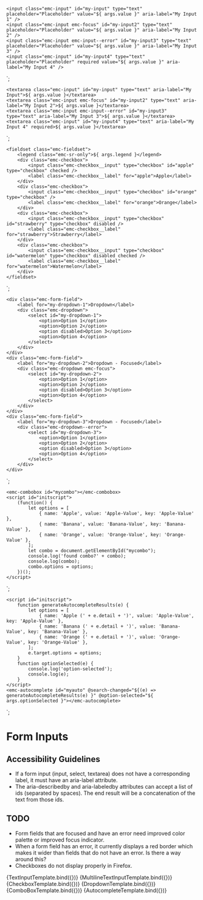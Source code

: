 
<Meta title="Components/Form Inputs" component="Input" />

    <input class="emc-input" id="my-input" type="text" placeholder="Placeholder" value="${ args.value }" aria-label="My Input 1" />
    <input class="emc-input emc-focus" id="my-input2" type="text" placeholder="Placeholder" value="${ args.value }" aria-label="My Input 2" />
    <input class="emc-input emc-input--error" id="my-input3" type="text" placeholder="Placeholder" value="${ args.value }" aria-label="My Input 3" />
    <input class="emc-input" id="my-input4" type="text" placeholder="Placeholder" required value="${ args.value }" aria-label="My Input 4" />
`;

    <textarea class="emc-input" id="my-input" type="text" aria-label="My Input">${ args.value }</textarea>
    <textarea class="emc-input emc-focus" id="my-input2" type="text" aria-label="My Input 2">${ args.value }</textarea>
    <textarea class="emc-input emc-input--error" id="my-input3" type="text" aria-label="My Input 3">${ args.value }</textarea>
    <textarea class="emc-input" id="my-input4" type="text" aria-label="My Input 4" required>${ args.value }</textarea>
`;

    <fieldset class="emc-fieldset">
        <legend class="emc-sr-only">${ args.legend }</legend>
        <div class="emc-checkbox">
            <input class="emc-checkbox__input" type="checkbox" id="apple" type="checkbox" checked />
            <label class="emc-checkbox__label" for="apple">Apple</label>
        </div>
        <div class="emc-checkbox">
            <input class="emc-checkbox__input" type="checkbox" id="orange" type="checkbox" />
            <label class="emc-checkbox__label" for="orange">Orange</label>
        </div>
        <div class="emc-checkbox">
            <input class="emc-checkbox__input" type="checkbox" id="strawberry" type="checkbox" disabled />
            <label class="emc-checkbox__label" for="strawberry">Strawberry</label>
        </div>
        <div class="emc-checkbox">
            <input class="emc-checkbox__input" type="checkbox" id="watermelon" type="checkbox" disabled checked />
            <label class="emc-checkbox__label" for="watermelon">Watermelon</label>
        </div>
    </fieldset>
`;

    <div class="emc-form-field">
        <label for="my-dropdown-1">Dropdown</label>
        <div class="emc-dropdown">
            <select id="my-dropdown-1">
                <option>Option 1</option>
                <option>Option 2</option>
                <option disabled>Option 3</option>
                <option>Option 4</option>
            </select>
        </div>
    </div>
    <div class="emc-form-field">
        <label for="my-dropdown-2">Dropdown - Focused</label>
        <div class="emc-dropdown emc-focus">
            <select id="my-dropdown-2">
                <option>Option 1</option>
                <option>Option 2</option>
                <option disabled>Option 3</option>
                <option>Option 4</option>
            </select>
        </div>
    </div>
    <div class="emc-form-field">
        <label for="my-dropdown-3">Dropdown - Focused</label>
        <div class="emc-dropdown--error">
            <select id="my-dropdown-3">
                <option>Option 1</option>
                <option>Option 2</option>
                <option disabled>Option 3</option>
                <option>Option 4</option>
            </select>
        </div>
    </div>    
`;

    <emc-combobox id="mycombo"></emc-combobox>
    <script id="initscript">
        (function() {
            let options = [
                { name: 'Apple', value: 'Apple-Value', key: 'Apple-Value' },
                { name: 'Banana', value: 'Banana-Value', key: 'Banana-Value' },
                { name: 'Orange', value: 'Orange-Value', key: 'Orange-Value' },
            ];
            let combo = document.getElementById("mycombo");
            console.log('found combo?' + combo);
            console.log(combo);
            combo.options = options;            
        })();
    </script>
`;

    <script id="initscript">
        function generateAutocompleteResults(e) {
            let options = [
                { name: 'Apple (' + e.detail + ')', value: 'Apple-Value', key: 'Apple-Value' },
                { name: 'Banana (' + e.detail + ')', value: 'Banana-Value', key: 'Banana-Value' },
                { name: 'Orange (' + e.detail + ')', value: 'Orange-Value', key: 'Orange-Value' },
            ];
            e.target.options = options;
        }
        function optionSelected(e) {
            console.log('option-selected');
            console.log(e);
        }
    </script>
    <emc-autocomplete id="myauto" @search-changed="${(e) => generateAutocompleteResults(e) }" @option-selected="${ args.optionSelected }"></emc-autocomplete>
`;

# Form Inputs

## Accessibility Guidelines

* If a form input (input, select, textarea) does not have a corresponding label, it must have an aria-label attribute.
* The aria-describedby and aria-labeledby attributes can accept a list of ids (separated by spaces).  The end result
  will be a concatenation of the text from those ids.

## TODO

* Form fields that are focused and have an error need improved color palette or improved focus indicator.
* When a form field has an error, it currently displays a red border which makes it wider than fields that do not have an error.  Is there a way around this?
* Checkboxes do not display properly in Firefox.

<Canvas>
    <Story name="Text Input" args={{
        label: "Label",
        value: ""
    }}>
      {TextInputTemplate.bind({})}
    </Story>
</Canvas>

<Canvas>
    <Story name="Multiline Text Input" args={{
        label: "Label",
        value: ""
    }}>
      {MultilineTextInputTemplate.bind({})}
    </Story>
</Canvas>

<Canvas>
    <Story name="Checkbox" args={{
        legend: "Types of Fruit"
    }}>
      {CheckboxTemplate.bind({})}
    </Story>
</Canvas>

<Canvas>
    <Story name="Dropdown" args={{
        legend: "Types of Fruit"
    }}>
      {DropdownTemplate.bind({})}
    </Story>
</Canvas>

<Canvas>
    <Story name="ComboBox" args={{
        legend: "Types of Fruit"
    }}>
      {ComboBoxTemplate.bind({})}
    </Story>
</Canvas>

<Canvas>
    <Story name="Autocomplete" args={{
        legend: "Types of Fruit"
    }}>
      {AutocompleteTemplate.bind({})}
    </Story>
</Canvas>
